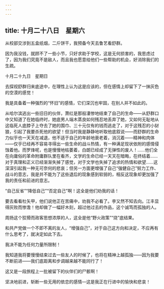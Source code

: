 ```yaml
---
---
---
```

title: 十月二十八日　星期六
---




从校部交涉到五盒纸烟，二斤饼干，我预备今天去鲁艺看舒群。

因为我没钱，就顾不了一些小节，只好求助于学校，这是无何损害的，我思虑过了，因为我们究竟不是敌人，而且我也愿意给他们一些帮助的机会，好消除我们的生疏。





十月二十九日　星期日


去探视舒群归来底途中，在理性上认为这是应该的，但在感情上却留下了一抹灰色的空漠的感觉！

我是具备着一种强烈的“怀旧”的感情，它们深沉也牢固，在别人并不如此的。

从哈尔滨逃出一些旧日的伙伴，萧红是那般凄惨地结束了自己的生命——从舒群口中又知道了在她临终时，她底男人端木蒸良如何残忍地丢弃了她，又如何无耻地从这临死人底脖子上夺去了她的围巾、三十元仅有的钱而逃走了，对于这残忍的小豺狼，引起了我要杀死他的欲望！但当时我是静静地听取他底叙说——而舒群的生命力似乎也一天天在减退，他不适于自己的年龄地衰老着，消沉着——精神和肉体——仅乎已经再不容易寻得出一些生命的战斗热情，有一种满足现状依附的感情侵蚀着他。而罗烽呢，也是慢慢地枯萎着，白朗已经成了无弹性的废人！……他们全在向庸俗的革命附庸群队里在看齐，文学的生命已经一天天在暗晦，在终结着……对于真理和正义已经渐渐失掉了感觉，对于文学也失掉了追求的热情和欲望……这深深引起我一种无可奈何的悲哀；但另一方面更增强了自己“强健自己”努力工作、战斗的意志，我是并不能为了这些退后的现象感到软弱的，相反这现象却更加强了我的责任和前进的意志。

“自己反省”“降低自己”“否定自己”啊！这全是他们劝我的话！

要去看看杜矢甲，他们说他正在苦痛中，劝我不必看了。李又然不知去向。江丰显得灰败而惨澹！他却做了一幅好木刻，超过他过去的作品，这个诚笃而孤独的人。

周扬这个狡猾而政客思想浓厚的人，这全是他“野火政策”“烧”底结果。

和共产党做一个不即不离的友人，“增强自己”，对于自己这方向和决定，不应再有什么思考了，就决定如此下去。

我决不能为任何力量所限制！

我知道我将要慢慢结束过去一些友人的时候了，也将在精神上越孤独——因为我要不断前进——我们底距离和步调越来越不能同行了！

这又是一段旅程上一批被留下的伙伴们的尸骸啊！

坚决地前进，斩断一些无用的依恋的感情―这是我正在行进中的愉快和悲哀！